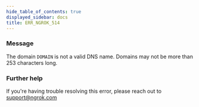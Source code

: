```yaml
---
hide_table_of_contents: true
displayed_sidebar: docs
title: ERR_NGROK_514
---
```


### Message

The domain `DOMAIN` is not a valid DNS name. Domains may not be more than 253 characters long.

<ErrorDetails />

### Further help

If you're having trouble resolving this error, please reach out to [support@ngrok.com](mailto:support@ngrok.com?subject=Help%20with%20ERR_NGROK_514)
